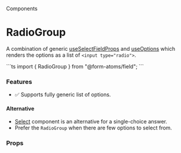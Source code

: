 
<Meta title="components/RadioGroup" of={RadioGroupStories} />

<hgroup>

<p class="category">Components</p>

# RadioGroup

A combination of generic [useSelectFieldProps](?path=/docs/hooks-useselectfieldprops--docs) and [useOptions](?path=/docs/hooks-useoptions--docs)
which renders the options as a list of `<input type="radio">`.

</hgroup>
```ts
import { RadioGroup } from "@form-atoms/field";
```

### Features

- ✅ Supports fully generic list of options.

#### Alternative

- [Select](?path=/docs/components-select--docs) component is an alternative for a single-choice answer.
- Prefer the `RadioGroup` when there are few options to select from.

### Props

<ArgTypes />

<Stories />
